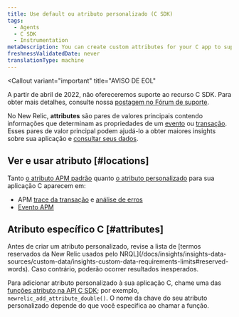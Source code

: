 ```yaml
---
title: Use default ou atributo personalizado (C SDK)
tags:
  - Agents
  - C SDK
  - Instrumentation
metaDescription: You can create custom attributes for your C app to supplement the New Relic event data that automatically includes default APM attributes.
freshnessValidatedDate: never
translationType: machine
---
```


<Callout
  variant="important"
  title="AVISO DE EOL"
>
  A partir de abril de 2022, não ofereceremos suporte ao recurso C SDK. Para obter mais detalhes, consulte nossa [postagem no Fórum de suporte](https://discuss.newrelic.com/t/q1-bulk-eol-announcement-fy23/181744).
</Callout>

No New Relic, <DNT>**attributes**</DNT> são pares de valores principais contendo informações que determinam as propriedades de um [evento](/docs/accounts-partnerships/getting-started-new-relic/glossary#event) ou [transação](/docs/accounts-partnerships/getting-started-new-relic/glossary#transaction). Esses pares de valor principal podem ajudá-lo a obter maiores insights sobre sua aplicação e [consultar seus dados](/docs/query-your-data/explore-query-data/query-builder/introduction-query-builder).

## Ver e usar atributo [#locations]

Tanto [o atributo APM padrão](/docs/insights/new-relic-insights/decorating-events/apm-default-attributes-insights#transaction-event) quanto [o atributo personalizado](/docs/agents/manage-apm-agents/agent-data/collect-custom-attributes) para sua aplicação C aparecem em:

* APM [trace da transação](/docs/apm/transactions/transaction-traces/introduction-transaction-traces) e [análise de erros](/docs/apm/applications-menu/error-analytics/introduction-error-analytics)
* [Evento APM](/docs/insights/explore-data/attributes/apm-default-attributes-insights)

## Atributo específico C [#attributes]

<Callout variant="important">
  Antes de criar um atributo personalizado, revise a lista de [termos reservados da New Relic usados pelo NRQL](/docs/insights/insights-data-sources/custom-data/insights-custom-data-requirements-limits#reserved-words). Caso contrário, poderão ocorrer resultados inesperados.
</Callout>

Para adicionar atributo personalizado à sua aplicação C, chame uma das [funções atributo na API C SDK](https://newrelic.github.io/c-sdk/libnewrelic_8h.html#abfe6f64a8eec7d60d8588f8969781d34); por exemplo, `newrelic_add_attribute_double()`. O nome da chave do seu atributo personalizado depende do que você especifica ao chamar a função.
